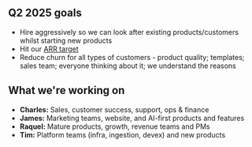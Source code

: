 ## Q2 2025 goals

- Hire aggressively so we can look after existing products/customers whilst starting new products
- Hit our [ARR target](https://docs.google.com/document/d/1Ofpxd5N4e_PKlSbRDEJ86T9Rs2ihfpKQf5MFuohWP1g/edit)
- Reduce churn for all types of customers - product quality; templates; sales team; everyone thinking about it; we understand the reasons

## What we're working on

- **Charles:** Sales, customer success, support, ops & finance
- **James:** Marketing teams, website, and AI-first products and features
- **Raquel:** Mature products, growth, revenue teams and PMs
- **Tim:** Platform teams (infra, ingestion, devex) and new products 